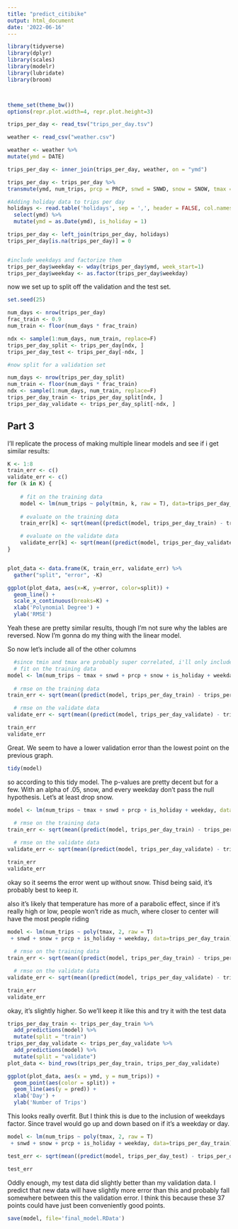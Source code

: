 ---
title: "predict_citibike"
output: html_document
date: '2022-06-16'
---

```{r setup, include=FALSE}
library(tidyverse)
library(dplyr)
library(scales)
library(modelr)
library(lubridate)
library(broom)



theme_set(theme_bw())
options(repr.plot.width=4, repr.plot.height=3)

trips_per_day <- read_tsv("trips_per_day.tsv")

weather <- read_csv("weather.csv")

weather <- weather %>%
mutate(ymd = DATE)

trips_per_day <- inner_join(trips_per_day, weather, on = "ymd")

trips_per_day <- trips_per_day %>%
transmute(ymd, num_trips, prcp = PRCP, snwd = SNWD, snow = SNOW, tmax = TMAX, tmin = TMIN)

#Adding holiday data to trips per day
holidays <- read.table('holidays', sep = ',', header = FALSE, col.names = c("row", "ymd", "holiday_name")) %>%
  select(ymd) %>%
  mutate(ymd = as.Date(ymd), is_holiday = 1)

trips_per_day <- left_join(trips_per_day, holidays)
trips_per_day[is.na(trips_per_day)] = 0


#include weekdays and factorize them
trips_per_day$weekday <- wday(trips_per_day$ymd, week_start=1)
trips_per_day$weekday <- as.factor(trips_per_day$weekday)

```

now we set up to split off the validation and the test set.

```{r cars}

set.seed(25)

num_days <- nrow(trips_per_day)
frac_train <- 0.9
num_train <- floor(num_days * frac_train)

ndx <- sample(1:num_days, num_train, replace=F)
trips_per_day_split <- trips_per_day[ndx, ]
trips_per_day_test <- trips_per_day[-ndx, ]

#now split for a validation set

num_days <- nrow(trips_per_day_split)
num_train <- floor(num_days * frac_train)
ndx <- sample(1:num_days, num_train, replace=F)
trips_per_day_train <- trips_per_day_split[ndx, ]
trips_per_day_validate <- trips_per_day_split[-ndx, ]


```

## Part 3

I'll replicate the process of making multiple linear models and see if i get similar results:

```{r pressure}
K <- 1:8
train_err <- c()
validate_err <- c()
for (k in K) {
  
    # fit on the training data
    model <- lm(num_trips ~ poly(tmin, k, raw = T), data=trips_per_day_train)
    
    # evaluate on the training data
    train_err[k] <- sqrt(mean((predict(model, trips_per_day_train) - trips_per_day_train$num_trips)^2))

    # evaluate on the validate data
    validate_err[k] <- sqrt(mean((predict(model, trips_per_day_validate) - trips_per_day_validate$num_trips)^2))
}


plot_data <- data.frame(K, train_err, validate_err) %>%
  gather("split", "error", -K)

ggplot(plot_data, aes(x=K, y=error, color=split)) +
  geom_line() +
  scale_x_continuous(breaks=K) +
  xlab('Polynomial Degree') +
  ylab('RMSE')


```

Yeah these are pretty similar results, though I'm not sure why the lables are reversed. Now I'm gonna do my thing with the linear model.

So now let's include all of the other columns

```{r}
  
  #since tmin and tmax are probably super correlated, i'll only include tmax
  # fit on the training data
model <- lm(num_trips ~ tmax + snwd + prcp + snow + is_holiday + weekday, data=trips_per_day_train)
    
  # rmse on the training data
train_err <- sqrt(mean((predict(model, trips_per_day_train) - trips_per_day_train$num_trips)^2))

  # rmse on the validate data
validate_err <- sqrt(mean((predict(model, trips_per_day_validate) - trips_per_day_validate$num_trips)^2))

train_err
validate_err

```
Great. We seem to have a lower validation error than the lowest point on the previous graph.

```{r}
tidy(model)
```
so according to this tidy model. The p-values are pretty decent but for a few. With an alpha of .05, snow, and every weekday don't pass the null hypothesis. Let's at least drop snow.

```{r}
model <- lm(num_trips ~ tmax + snwd + prcp + is_holiday + weekday, data=trips_per_day_train)
    
  # rmse on the training data
train_err <- sqrt(mean((predict(model, trips_per_day_train) - trips_per_day_train$num_trips)^2))

  # rmse on the validate data
validate_err <- sqrt(mean((predict(model, trips_per_day_validate) - trips_per_day_validate$num_trips)^2))

train_err
validate_err
```
okay so it seems the error went up without snow. Thisd being said, it's probably best to keep it.

also it's likely that temperature has more of a parabolic effect, since if it's really high or low, people won't ride as much, where closer to center will have the most people riding
```{r}

model <- lm(num_trips ~ poly(tmax, 2, raw = T)
 + snwd + snow + prcp + is_holiday + weekday, data=trips_per_day_train)
    
  # rmse on the training data
train_err <- sqrt(mean((predict(model, trips_per_day_train) - trips_per_day_train$num_trips)^2))

  # rmse on the validate data
validate_err <- sqrt(mean((predict(model, trips_per_day_validate) - trips_per_day_validate$num_trips)^2))

train_err
validate_err
```
okay, it's slightly higher. So we'll keep it like this and try it with the test data
```{r}
trips_per_day_train <- trips_per_day_train %>%
  add_predictions(model) %>%
  mutate(split = "train")
trips_per_day_validate <- trips_per_day_validate %>%
  add_predictions(model) %>%
  mutate(split = "validate")
plot_data <- bind_rows(trips_per_day_train, trips_per_day_validate)

ggplot(plot_data, aes(x = ymd, y = num_trips)) +
  geom_point(aes(color = split)) +
  geom_line(aes(y = pred)) +
  xlab('Day') +
  ylab('Number of Trips') 
```

This looks really overfit. But I think this is due to the inclusion of weekdays factor. Since travel would go up and down based on if it's a weekday or day.
```{r}
model <- lm(num_trips ~ poly(tmax, 2, raw = T)
 + snwd + snow + prcp + is_holiday + weekday, data=trips_per_day_train)

test_err <- sqrt(mean((predict(model, trips_per_day_test) - trips_per_day_test$num_trips)^2))

test_err
```
Oddly enough, my test data did slightly better than my validation data. I predict that new data will have slightly more error than this and probably fall somewhere between this the validation error. I think this because these 37 points could have just been conveniently good points.
```{r}
save(model, file='final_model.RData')
```

